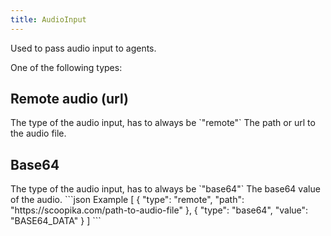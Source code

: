 ```yaml
---
title: AudioInput
---
```


Used to pass audio input to agents.

One of the following types:

## Remote audio (url)

<ParamField path="type" type='"remote"' required>
    The type of the audio input, has to always be `"remote"`
</ParamField>

<ParamField path="path" type='string' required>
    The path or url to the audio file.
</ParamField>

## Base64

<ParamField path="type" type='"base64"' required>
    The type of the audio input, has to always be `"base64"`
</ParamField>

<ParamField path="value" type='string' required>
    The base64 value of the audio.
</ParamField>

<ResponseExample>
```json Example
[
    {
        "type": "remote",
        "path": "https://scoopika.com/path-to-audio-file"
    },
    {
        "type": "base64",
        "value": "BASE64_DATA"
    }
]
```
</ResponseExample>